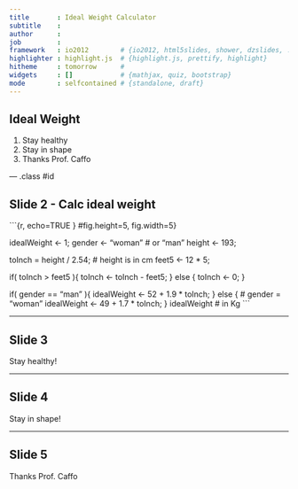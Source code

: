 ```yaml
---
title       : Ideal Weight Calculator
subtitle    : 
author      : 
job         : 
framework   : io2012        # {io2012, html5slides, shower, dzslides, ...}
highlighter : highlight.js  # {highlight.js, prettify, highlight}
hitheme     : tomorrow      # 
widgets     : []            # {mathjax, quiz, bootstrap}
mode        : selfcontained # {standalone, draft}
---
```


## Ideal Weight

1. Stay healthy
2. Stay in shape
3. Thanks Prof. Caffo


--- .class #id 

## Slide 2 - Calc ideal weight

```{r, echo=TRUE } #fig.height=5, fig.width=5}

  idealWeight <- 1;
  gender <- "woman" # or "man"
  height <- 193;

  toInch = height / 2.54;  # height is in cm
  feet5 <- 12 * 5;

  if( toInch > feet5 ){
      toInch <- toInch - feet5;
  } else {
      toInch <- 0;
  }
  
  if( gender == "man" ){
    idealWeight <- 52 + 1.9 * toInch;
  } else { # gender = "woman"
    idealWeight <- 49 + 1.7 * toInch;
  }
  idealWeight # in Kg
```


---

## Slide 3

Stay healthy!


---

## Slide 4

Stay in shape! 


---
## Slide 5

Thanks Prof. Caffo
